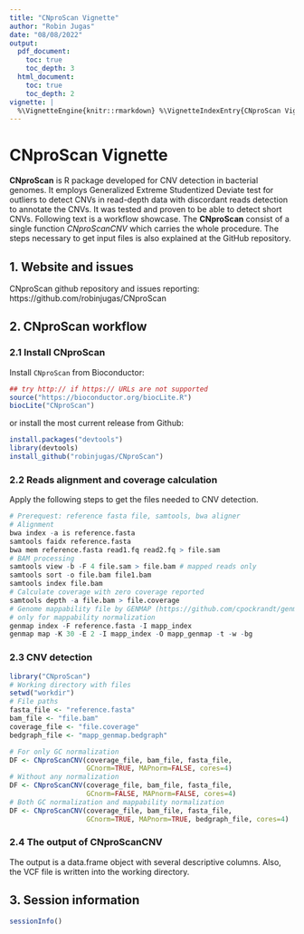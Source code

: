 ```yaml
---
title: "CNproScan Vignette"
author: "Robin Jugas"
date: "08/08/2022"
output:
  pdf_document:
    toc: true
    toc_depth: 3
  html_document:
    toc: true
    toc_depth: 2
vignette: |
  %\VignetteEngine{knitr::rmarkdown} %\VignetteIndexEntry{CNproScan Vignette} %\VignetteEncoding{UTF-8}
---
```


# CNproScan Vignette

  **CNproScan** is R package developed for CNV detection in bacterial genomes. It employs Generalized Extreme Studentized Deviate test for outliers to detect CNVs in read-depth data with discordant reads detection to annotate the CNVs. It was tested and proven to be able to detect short CNVs. Following text is a workflow showcase. The **CNproScan** consist of a single function *CNproScanCNV* which carries the whole procedure. The steps necessary to get input files is also explained at the GitHub repository. 

## 1. Website and issues

  CNproScan github repository and issues reporting: https://github.com/robinjugas/CNproScan
  

## 2. CNproScan workflow

### 2.1 Install CNproScan
  
  Install `CNproScan` from Bioconductor:

```r
## try http:// if https:// URLs are not supported
source("https://bioconductor.org/biocLite.R")
biocLite("CNproScan")
```
  
  or install the most current release from Github:

```r
install.packages("devtools")
library(devtools)
install_github("robinjugas/CNproScan")
```

### 2.2 Reads alignment and coverage calculation

  Apply the following steps to get the files needed to CNV detection. 

```r
# Prerequest: reference fasta file, samtools, bwa aligner
# Alignment
bwa index -a is reference.fasta
samtools faidx reference.fasta
bwa mem reference.fasta read1.fq read2.fq > file.sam
# BAM processing
samtools view -b -F 4 file.sam > file.bam # mapped reads only
samtools sort -o file.bam file1.bam
samtools index file.bam
# Calculate coverage with zero coverage reported
samtools depth -a file.bam > file.coverage
# Genome mappability file by GENMAP (https://github.com/cpockrandt/genmap) 
# only for mappability normalization
genmap index -F reference.fasta -I mapp_index
genmap map -K 30 -E 2 -I mapp_index -O mapp_genmap -t -w -bg
```

### 2.3 CNV detection

```r
library("CNproScan")
# Working directory with files
setwd("workdir")
# File paths
fasta_file <- "reference.fasta"
bam_file <- "file.bam"
coverage_file <- "file.coverage"
bedgraph_file <- "mapp_genmap.bedgraph"

# For only GC normalization
DF <- CNproScanCNV(coverage_file, bam_file, fasta_file, 
                   GCnorm=TRUE, MAPnorm=FALSE, cores=4)
# Without any normalization
DF <- CNproScanCNV(coverage_file, bam_file, fasta_file, 
                   GCnorm=FALSE, MAPnorm=FALSE, cores=4)
# Both GC normalization and mappability normalization
DF <- CNproScanCNV(coverage_file, bam_file, fasta_file, 
                   GCnorm=TRUE, MAPnorm=TRUE, bedgraph_file, cores=4)

```

### 2.4 The output of CNproScanCNV

The output is a data.frame object with several descriptive columns. Also, the VCF file is written into the working directory. 


## 3. Session information
```r
sessionInfo()
```